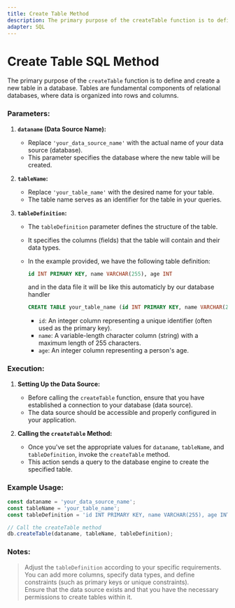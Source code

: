 ```yaml
---
title: Create Table Method
description: The primary purpose of the createTable function is to define and create a new table in a database. Tables are fundamental components of relational databases, where data is organized into rows and columns.
adapter: SQL
---
```


# Create Table SQL Method

The primary purpose of the `createTable` function is to define and create a new table in a database. Tables are fundamental components of relational databases, where data is organized into rows and columns.

### Parameters:
1. **`dataname` (Data Source Name):**
   - Replace `'your_data_source_name'` with the actual name of your data source (database).
   - This parameter specifies the database where the new table will be created.

2. **`tableName`:**
   - Replace `'your_table_name'` with the desired name for your table.
   - The table name serves as an identifier for the table in your queries.

3. **`tableDefinition`:**
   - The `tableDefinition` parameter defines the structure of the table.
   - It specifies the columns (fields) that the table will contain and their data types.
   - In the example provided, we have the following table definition:

     ```sql
     id INT PRIMARY KEY, name VARCHAR(255), age INT
     ```
     and in the data file it will be like this automaticly by our database handler
     ```sql
     CREATE TABLE your_table_name (id INT PRIMARY KEY, name VARCHAR(255), age INT);
     ```
     - `id`: An integer column representing a unique identifier (often used as the primary key).
     - `name`: A variable-length character column (string) with a maximum length of 255 characters.
     - `age`: An integer column representing a person's age.

### Execution:
1. **Setting Up the Data Source:**
   - Before calling the `createTable` function, ensure that you have established a connection to your database (data source).
   - The data source should be accessible and properly configured in your application.

2. **Calling the `createTable` Method:**
   - Once you've set the appropriate values for `dataname`, `tableName`, and `tableDefinition`, invoke the `createTable` method.
   - This action sends a query to the database engine to create the specified table.

### Example Usage:
```js
const dataname = 'your_data_source_name';
const tableName = 'your_table_name';
const tableDefinition = 'id INT PRIMARY KEY, name VARCHAR(255), age INT';

// Call the createTable method
db.createTable(dataname, tableName, tableDefinition);
```

### Notes:
> Adjust the `tableDefinition` according to your specific requirements. You can add more columns, specify data types, and define constraints (such as primary keys or unique constraints). <br />
> Ensure that the data source exists and that you have the necessary permissions to create tables within it.